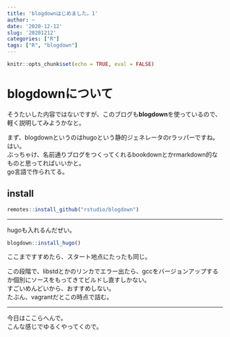 ```yaml
---
title: 'blogdownはじめました。1'
author: ~
date: '2020-12-12'
slug: '20201212'
categories: ["R"]
tags: ["R", "blogdown"]
---
```



```r

knitr::opts_chunk$set(echo = TRUE, eval = FALSE)

```

# blogdownについて

そうたいした内容ではないですが、このブログも**blogdown**を使っているので、軽く説明してみようかなと。

まず、blogdownというのはhugoという静的ジェネレータのrラッパーですね。はい。  
ぶっちゃけ、名前通りブログをつくってくれるbookdownとかrmarkdown的なものと思ってればいいかと。  
go言語で作られてる。

## install

```r

remotes::install_github("rstudio/blogdown")

```

---

hugoも入れるんだぜい。

```r

blogdown::install_hugo()

```

ここまですすめたら、スタート地点にたったも同じ。

この段階で、libstdとかのリンカでエラー出たら、gccをバージョンアップするか個別にソースをもってきてビルドし直すしかない。  
すごいめんどいから、おすすめしない。  
たぶん、vagrantだとこの時点で詰む。

---

今日はここらへんで。  
こんな感じでゆるくやってくので。
